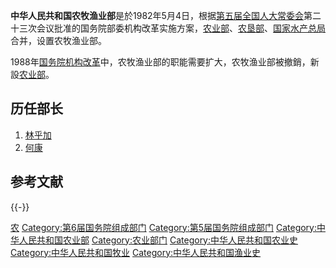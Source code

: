 '''中华人民共和国农牧渔业部'''是於1982年5月4日，根据[[第五届全国人大常委会|第五届全国人大常委会]]第二十三次会议批准的国务院部委机构改革实施方案，[[中华人民共和国农业部|农业部]]、[[中华人民共和国农垦部|农垦部]]、[[国家水产总局|国家水产总局]]合并，设置农牧渔业部。

1988年[[国务院机构改革|国务院机构改革]]中，农牧渔业部的职能需要扩大，农牧渔业部被撤銷，新設[[中华人民共和国农业部|农业部]]。

==历任部长==
#[[林乎加|林乎加]]
#[[何康|何康]]

== 参考文献 ==
{{Reflist}}

{{-}}
{{第5届国务院|组成部门}}
{{第6届国务院|组成部门}}

[[Category:国务院已撤销各部|农]]
[[Category:第6届国务院组成部门|Category:第6届国务院组成部门]]
[[Category:第5届国务院组成部门|Category:第5届国务院组成部门]]
[[Category:中华人民共和国农业部|Category:中华人民共和国农业部]]
[[Category:农业部门|Category:农业部门]]
[[Category:中华人民共和国农业史|Category:中华人民共和国农业史]]
[[Category:中华人民共和国牧业|Category:中华人民共和国牧业]]
[[Category:中华人民共和国渔业史|Category:中华人民共和国渔业史]]

{{gov-stub}}